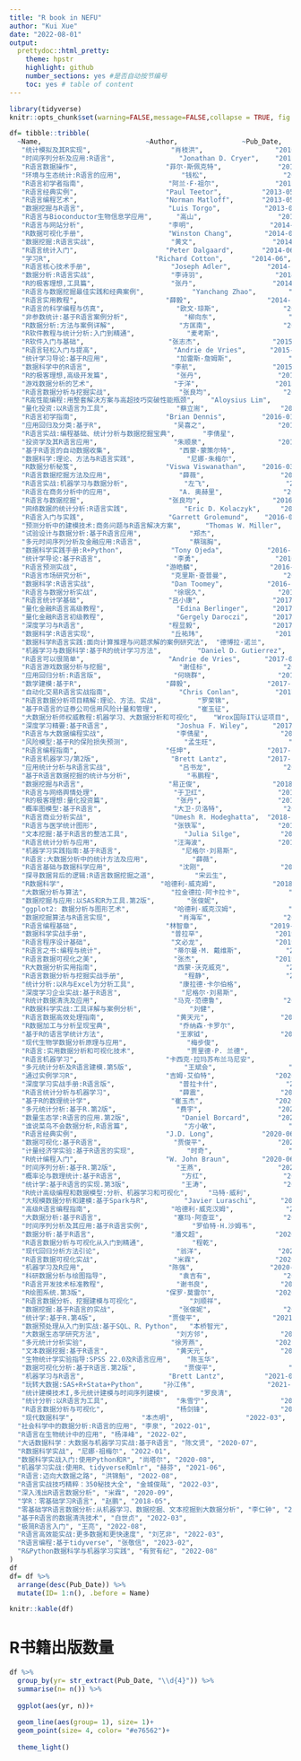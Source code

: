 ---
title: "R book in NEFU"
author: "Kui Xue"
date: "2022-08-01"
output:
  prettydoc::html_pretty:
    theme: hpstr
    highlight: github
    number_sections: yes #是否自动按节编号
    toc: yes # table of content
---

```{r include=FALSE}
library(tidyverse)
knitr::opts_chunk$set(warning=FALSE,message=FALSE,collapse = TRUE, fig.align="center",fig.width = 8)
```

<!-- include= FALSE, hide code chunk above. -->



```{r pressure, include=FALSE}
df= tibble::tribble(
  ~Name,                          ~Author,                ~Pub_Date,  
   "统计模拟及其R实现",                    "肖枝洪",                  "2010-04", 
   "时间序列分析及应用:R语言",                "Jonathan D. Cryer",    "2011-01", 
   "R语言数据操作",                      "菲尔·斯佩克特",              "2011-07", 
   "环境与生态统计:R语言的应用",               "钱松",                   "2011-07", 
   "R语言初学者指南",                     "阿兰·F·祖尔",              "2011-09", 
   "R语言经典实例",                      "Paul Teetor",          "2013-05", 
   "R语言编程艺术",                      "Norman Matloff",       "2013-05", 
   "数据挖掘与R语言",                     "Luis Torgo",           "2013-07", 
   "R语言与Bioconductor生物信息学应用",      "高山",                   "2014-01", 
   "R语言与网站分析",                     "李明",                   "2014-04", 
   "R数据可视化手册",                     "Winston Chang",        "2014-05", 
   "数据挖掘:R语言实战",                   "黄文",                   "2014-06", 
   "R语言统计入门",                      "Peter Dalgaard",       "2014-06", 
   "学习R",                          "Richard Cotton",       "2014-06", 
   "R语言核心技术手册",                    "Joseph Adler",         "2014-07", 
   "数据分析:R语言实战",                   "李诗羽",                  "2014-08", 
   "R的极客理想,工具篇",                   "张丹",                   "2014-08", 
   "R语言与数据挖掘最佳实践和经典案例",            "Yanchang Zhao",        "2014-09", 
   "R语言实用教程",                      "薛毅",                   "2014-10", 
   "R语言的科学编程与仿真",                  "欧文·琼斯",                "2014-12", 
   "非参数统计:基于R语言案例分析",              "柳向东",                  "2015-02", 
   "R数据分析:方法与案例详解",                "方匡南",                  "2015-02", 
   "R软件教程与统计分析:入门到精通",             "麦考斯",                  "2015-04", 
   "R软件入门与基础",                     "张志杰",                  "2015-04", 
   "R语言轻松入门与提高",                   "Andrie de Vries",      "2015-05", 
   "统计学习导论:基于R应用",                 "加雷斯·詹姆斯",              "2015-05", 
   "数据科学中的R语言",                    "李航",                   "2015-07", 
   "R的极客理想,高级开发篇",                 "张丹",                   "2015-07", 
   "游戏数据分析的艺术",                    "于洋",                   "2015-09", 
   "R语言数据分析与挖掘实战",                 "张良均",                  "2015-10", 
   "R高性能编程:用整套解决方案与高超技巧突破性能瓶颈",    "Aloysius Lim",         "2015-12", 
   "量化投资:以R语言为工具",                 "蔡立耑",                  "2016-01", 
   "R语言初学指南",                      "Brian Dennis",         "2016-01", 
   "应用回归及分类:基于R",                  "吴喜之",                  "2016-01", 
   "R语言实战:编程基础、统计分析与数据挖掘宝典",       "李倩星",                  "2016-03", 
   "投资学及其R语言应用",                   "朱顺泉",                  "2016-03", 
   "基于R语言的自动数据收集",                 "西蒙·蒙策尔特",              "2016-03", 
   "数据科学:理论、方法与R语言实践",             "尼娜·朱梅尔",               "2016-03", 
   "R数据分析秘笈",                      "Viswa Viswanathan",    "2016-03", 
   "R语言数据挖掘方法及应用",                 "薛薇",                   "2016-04", 
   "R语言实战:机器学习与数据分析",              "左飞",                   "2016-05", 
   "R语言在商务分析中的应用",                 "A. 奥赫里",               "2016-06", 
   "R语言与数据挖掘",                     "张良均",                  "2016-06", 
   "网络数据的统计分析:R语言实践",              "Eric D. Kolaczyk",     "2016-06", 
   "R语言入门与实践",                     "Garrett Grolemund",    "2016-06", 
   "预测分析中的建模技术:商务问题与R语言解决方案",      "Thomas W. Miller",     "2016-07", 
   "试验设计与数据分析:基于R语言应用",            "郑杰",                   "2016-08", 
   "多元时间序列分析及金融应用:R语言",            "蔡瑞胸",                  "2016-08", 
   "数据科学实践手册:R+Python",            "Tony Ojeda",           "2016-08", 
   "统计学导论:基于R语言",                  "李勇",                   "2016-09", 
   "R语言预测实战",                      "游皓麟",                  "2016-10", 
   "R语言市场研究分析",                    "克里斯·查普曼",              "2016-10", 
   "数据科学:R语言实战",                   "Dan Toomey",           "2016-11", 
   "R语言与数据分析实战",                   "徐珉久",                  "2017-01", 
   "R语言统计学基础",                     "吕小康",                  "2017-02", 
   "量化金融R语言高级教程",                  "Edina Berlinger",      "2017-05", 
   "量化金融R语言初级教程",                  "Gergely Daroczi",      "2017-05", 
   "深度学习与R语言",                     "程显毅",                  "2017-06", 
   "数据科学:R语言实现",                   "丘祐玮",                  "2017-06", 
   "数据科学R语言实践:面向计算推理与问题求解的案例研究法",  "德博拉·诺兰",               "2017-06", 
   "机器学习与数据科学:基于R的统计学习方法",         "Daniel D. Gutierrez",  "2017-06", 
   "R语言可以很简单",                     "Andrie de Vries",      "2017-07", 
   "R语言游戏数据分析与挖掘",                 "谢佳标",                  "2017-07", 
   "应用回归分析:R语言版",                  "何晓群",                  "2017-07", 
   "数学建模:基于R",                     "薛毅",                   "2017-07", 
   "自动化交易R语言实战指南",                 "Chris Conlan",         "2017-08", 
   "R语言数据分析项目精解:理论、方法、实战",         "罗荣锦",                  "2017-08", 
   "基于R语言的证券公司信用风险计量和管理",          "崔玉征",                  "2017-08", 
   "大数据分析师权威教程:机器学习、大数据分析和可视化",    "Wrox国际IT认证项目",         "2017-08", 
   "深度学习精要:基于R语言",                 "Joshua F. Wiley",      "2017-09", 
   "R语言与大数据编程实战",                  "李倩星",                  "2017-09", 
   "风险模型:基于R的保险损失预测",              "孟生旺",                  "2017-09", 
   "R语言编程指南",                      "任坤",                   "2017-10", 
   "R语言机器学习/第2版",                  "Brett Lantz",          "2017-11", 
   "应用统计分析与R语言实战",                 "吕书龙",                  "2017-11", 
   "基于R语言数据挖掘的统计与分析",              "韦鹏程",                  "2017-12", 
   "数据挖掘与R语言",                     "易正俊",                  "2018-01", 
   "R语言与网络舆情处理",                   "于卫红",                  "2018-01", 
   "R的极客理想:量化投资篇",                 "张丹",                   "2018-01", 
   "概率图模型:基于R语言",                  "大卫·贝洛特",               "2018-01", 
   "R语言商业分析实战",                    "Umesh R. Hodeghatta",  "2018-02", 
   "R语言与医学统计图形",                   "张铁军",                  "2018-02", 
   "文本挖掘:基于R语言的整洁工具",              "Julia Silge",          "2018-03", 
   "R语言统计分析与应用",                   "汪海波",                  "2018-04", 
   "机器学习实践指南:基于R语言",               "尼格尔·刘易斯",              "2018-04", 
   "R语言:大数据分析中的统计方法及应用",           "薛薇",                   "2018-07", 
   "R语言基础与数据科学应用",                 "沈刚",                   "2018-07", 
   "探寻数据背后的逻辑:R语言数据挖掘之道",          "宋云生",                  "2018-08", 
   "R数据科学",                        "哈德利·威克姆",              "2018-08", 
   "大数据分析与算法",                     "拉金德拉·阿卡拉卡",            "2018-10", 
   "数据挖掘与应用:以SAS和R为工具.第2版",        "张俊妮",                  "2018-10", 
   "ggplot2: 数据分析与图形艺术",           "哈德利·威克汉姆",             "2018-11", 
   "数据挖掘算法与R语言实现",                 "肖海军",                  "2018-11", 
   "R语言编程基础",                      "林智章",                  "2019-01", 
   "数据科学实战手册",                     "普拉罕",                  "2019-01", 
   "R语言程序设计基础",                    "文必龙",                  "2019-04", 
   "R语言之书:编程与统计",                  "蒂尔曼·M. 戴维斯",           "2019-05", 
   "R语言数据可视化之美",                   "张杰",                   "2019-05", 
   "R大数据分析实用指南",                   "西蒙·沃克威克",              "2019-05", 
   "R语言数据分析与挖掘实战手册",               "程静",                   "2019-06", 
   "统计分析:以R与Excel为分析工具",           "康拉德·卡尔伯格",             "2019-06", 
   "深度学习企业实战:基于R语言",               "尼格尔·刘易斯",              "2019-06", 
   "R统计数据清洗及应用",                   "马克·范德鲁",               "2019-06", 
   "R数据科学实战:工具详解与案例分析",            "刘健",                   "2019-07", 
   "R语言数据高效处理指南",                  "黄天元",                  "2019-09", 
   "R数据加工与分析呈现宝典",                 "乔纳森·卡罗尔",              "2019-09", 
   "基于R的语言学统计方法",                  "王家钺",                  "2019-10", 
   "现代生物学数据分析原理与应用",               "梅步俊",                  "2019-11", 
   "R语言:实用数据分析和可视化技术",             "贾里德·P. 兰德",            "2020-01", 
   "R语言机器学习",                      "卡西克·拉玛苏布兰马尼安",         "2020-01", 
   "多元统计分析及R语言建模.第5版",             "王斌会",                  "2020-01", 
   "通过实例学习R",                      "吉姆·艾伯特",               "2020-01", 
   "深度学习实战手册:R语言版",                "普拉卡什",                 "2020-01", 
   "R语言统计分析与机器学习",                 "薛震",                   "2020-02", 
   "基于R的数理统计学",                    "崔玉杰",                  "2020-04", 
   "多元统计分析:基于R.第2版",               "费宇",                   "2020-04", 
   "数量生态学:R语言的应用.第2版",             "Daniel Borcard",       "2020-05", 
   "谁说菜鸟不会数据分析,R语言篇",              "方小敏",                  "2020-06", 
   "R语言经典实例",                      "J.D. Long",            "2020-06", 
   "数据可视化:基于R语言",                  "贾俊平",                  "2020-06", 
   "计量经济学实验:基于R语言的实现",             "时奇",                   "2020-06", 
   "R统计编程入门",                      "W. John Braun",        "2020-06", 
   "时间序列分析:基于R.第2版",               "王燕",                   "2020-06", 
   "概率论与数理统计:基于R语言",               "方红",                   "2020-07", 
   "统计学:基于R语言的实现.第3版",             "王涛",                   "2020-07", 
   "R统计高级编程和数据模型:分析、机器学习和可视化",     "马特·威利",                "2020-07", 
   "大规模数据分析和建模:基于Spark与R",         "Javier Luraschi",      "2020-07", 
   "高级R语言编程指南",                    "哈德利·威克汉姆",             "2020-08", 
   "大数据分析:基于R语言",                  "塞玛·阿查亚",               "2020-08", 
   "时间序列分析及其应用:基于R语言实例",           "罗伯特·H.沙姆韦",            "2020-08", 
   "数据分析:基于R语言",                   "潘文超",                  "2020-09", 
   "R语言数据分析与可视化从入门到精通",            "程乾",                   "2020-10", 
   "现代回归分析方法引论",                   "翁洋",                   "2020-10", 
   "R语言数据可视化实战",                   "米霖",                   "2020-11", 
   "机器学习及R应用",                     "陈强",                   "2020-11", 
   "科研数据分析与绘图指导",                  "袁吉有",                  "2020-11", 
   "R语言开发技术标准教程",                  "谢书良",                  "2020-12", 
   "R绘图系统.第3版",                    "保罗·莫雷尔",               "2020-12", 
   "R语言数据分析、挖掘建模与可视化",             "刘顺祥",                  "2021-01", 
   "数据挖掘:基于R语言的实战",                "张俊妮",                  "2021-01", 
   "统计学:基于R.第4版",                  "贾俊平",                  "2021-01", 
   "数据预处理从入门到实战:基于SQL、R、Python",   "本桥智光",                 "2021-02", 
   "大数据生态学研究方法",                   "刘方邻",                  "2021-03", 
   "多元统计分析实验",                     "徐芳燕",                  "2021-03", 
   "文本数据挖掘:基于R语言",                 "黄天元",                  "2021-04", 
   "生物统计学实验指导:SPSS 22.0及R语言应用",    "陈玉华",                  "2021-05", 
   "数据可视化分析:基于R语言.第2版",            "贾俊平",                  "2021-05", 
   "机器学习与R语言",                     "Brett Lantz",          "2021-06", 
   "玩转大数据:SAS+R+Stata+Python",     "孙江伟",                  "2021-06", 
   "统计建模技术I,多元统计建模与时间序列建模",        "罗良清",                  "2021-06", 
   "统计分析:以R语言为工具",                 "朱雪宁",                  "2021-08", 
   "R语言数据分析与可视化",                  "杨剑锋",                  "2022-01", 
   "现代数据科学",                 "本杰明",                  "2022-03",
  "社会科学中的数据分析:R语言的应用", "李泉", "2022-01",
  "R语言在生物统计中的应用", "杨泽峰", "2022-02",
  "大话数据科学：大数据与机器学习实战:基于R语言", "陈文贤", "2020-07",
  "R数据科学实战", "尼娜·祖梅尔", "2022-01", 
  "数据科学实战入门:使用Python和R", "尚塔尔", "2020-08",
  "机器学习实战:使用R、tidyverse和mlr", "赫芬", "2021-06",
  "R语言:迈向大数据之路", "洪锦魁", "2022-08",
  "R语言实战技巧精粹：350秘技大全", "金城俊哉", "2022-03", 
  "深入浅出R语言数据分析", "米霖", "2020-09",
  "学R：零基础学习R语言", "赵鹏", "2018-05",
  "零基础学R语言数据分析:从机器学习、数据挖掘、文本挖掘到大数据分析", "李仁钟", "2018-11",
  "基于R语言的数据清洗技术", "白世贞", "2022-03",
  "极简R语言入门", "王亮", "2022-08",
  "R语言高效能实战:更多数据和更快速度", "刘艺非", "2022-03",
  "R语言编程:基于tidyverse", "张敬信", "2023-02",
  "R&Python数据科学与机器学习实践", "有贺有纪", "2022-08"
)
df
df= df %>% 
  arrange(desc(Pub_Date)) %>% 
  mutate(ID= 1:n(), .before = Name)
```



```{r echo= FALSE}
knitr::kable(df)
```



# R书籍出版数量



```{r}
df %>% 
  group_by(yr= str_extract(Pub_Date, "\\d{4}")) %>% 
  summarise(n= n()) %>% 
  
  ggplot(aes(yr, n))+
  
  geom_line(aes(group= 1), size= 1)+
  geom_point(size= 4, color= "#e76562")+
  
  theme_light()
```





